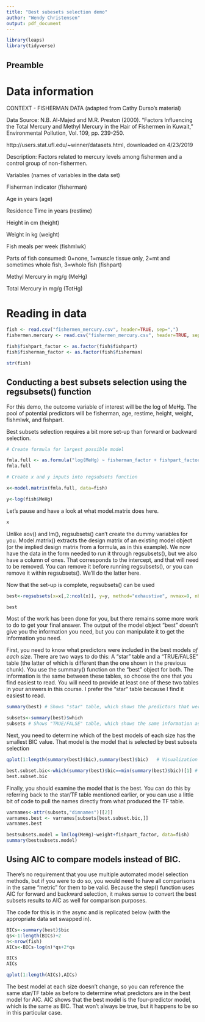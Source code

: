 ```yaml
---
title: "Best subesets selection demo"
author: "Wendy Christensen"
output: pdf_document
---
```


```r

library(leaps)
library(tidyverse)

```

## Preamble

# Data information

CONTEXT - FISHERMAN DATA (adapted from Cathy Durso's material)

Data Source: N.B. Al-Majed and M.R. Preston (2000). "Factors Influencing the Total
Mercury and Methyl Mercury in the Hair of Fishermen in Kuwait," 
Environmental Pollution, Vol. 109, pp. 239-250.

   http://users.stat.ufl.edu/~winner/datasets.html, downloaded on 4/23/2019

Description: Factors related to mercury levels among fishermen and a control
group of non-fishermen.

Variables (names of variables in the data set)

Fisherman indicator  (fisherman)

Age in years  (age)

Residence Time in years   (restime)

Height in cm    (height)

Weight in kg    (weight)

Fish meals per week    (fishmlwk)

Parts of fish consumed: 0=none, 1=muscle tissue only, 2=mt and sometimes
              whole fish, 3=whole fish  (fishpart)
              
Methyl Mercury in mg/g    (MeHg)

Total Mercury in mg/g     (TotHg)

# Reading in data

```r

fish <- read.csv("fishermen_mercury.csv", header=TRUE, sep=",")
fishermen.mercury <- read.csv("fishermen_mercury.csv", header=TRUE, sep=",")

fish$fishpart_factor <- as.factor(fish$fishpart)
fish$fisherman_factor <- as.factor(fish$fisherman)

str(fish)

```

## Conducting a best subsets selection using the regsubsets() function

For this demo, the outcome variable of interest will be the log of MeHg. The pool of potential predictors will be fisherman, age, restime, height, weight, fishmlwk, and fishpart. 


Best subsets selection requires a bit more set-up than forward or backward selection.

```r

# Create formula for largest possible model

fmla.full <- as.formula("log(MeHg) ~ fisherman_factor + fishpart_factor + age + restime + height + weight + fishmlwk")
fmla.full

# Create x and y inputs into regsubsets function

x<-model.matrix(fmla.full, data=fish)

y<-log(fish$MeHg)

```

Let's pause and have a look at what model.matrix does here.

```r

x

```

Unlike aov() and lm(), regsubsets() can't create the dummy variables for you. Model.matrix() extracts the design matrix of an existing model object (or the implied design matrix from a formula, as in this example). We now have the data in the form needed to run it through regsubsets(), but we also have a column of ones. That corresponds to the intercept, and that will need to be removed. You can remove it before running regsubsets(), or you can remove it within regsubsets(). We'll do the latter here. 

Now that the set-up is complete, regsubsets() can be used
```r

best<-regsubsets(x=x[,2:ncol(x)], y=y, method="exhaustive", nvmax=9, nbest=1)

best

```

Most of the work has been done for you, but there remains some more work to do to get your final answer. The output of the model object "best" doesn't give you the information you need, but you can manipulate it to get the information you need.

First, you need to know what predictors were included in the best models *of each size*. There are two ways to do this: A "star" table and a "TRUE/FALSE" table (the latter of which is different than the one shown in the previous chunk). You use the summary() function on the "best" object for both. The information is the same between these tables, so choose the one that you find easiest to read. You will need to provide at least one of these two tables in your answers in this course. I prefer the "star" table because I find it easiest to read. 

```r

summary(best) # Shows "star" table, which shows the predictors that were in the best model of each size

subsets<-summary(best)$which
subsets # Shows "TRUE/FALSE" table, which shows the same information as the star table. 

```

Next, you need to determine which of the best models of each size has the smallest BIC value. That model is the model that is selected by best subsets selection

```r

qplot(1:length(summary(best)$bic),summary(best)$bic)   # Visualization of BICs

best.subset.bic<-which(summary(best)$bic==min(summary(best)$bic))[1] # Min function searches BICs and shows model number
best.subset.bic

```

Finally, you should examine the model that is the best. You can do this by referring back to the star/TF table mentioned earlier, or you can use a little bit of code to pull the names directly from what produced the TF table.

```r

varnames<-attr(subsets,"dimnames")[[2]]
varnames.best <- varnames[subsets[best.subset.bic,]] 
varnames.best

bestsubsets.model = lm(log(MeHg)~weight+fishpart_factor, data=fish) 
summary(bestsubsets.model)

```


## Using AIC to compare models instead of BIC. 

There's no requirement that you use multiple automated model selection methods, but if you were to do so, you would need to have all comparisons in the same "metric" for them to be valid. Because the step() function uses AIC for forward and backward selection, it makes sense to convert the best subsets results to AIC as well for comparison purposes.

The code for this is in the async and is replicated below (with the appropriate data set swapped in).

```r

BICs<-summary(best)$bic
qs<-1:length(BICs)+2
n<-nrow(fish)
AICs<-BICs-log(n)*qs+2*qs

BICs
AICs

qplot(1:length(AICs),AICs)

```

The best model at each size doesn't change, so you can reference the same star/TF table as before to determine what predictors are in the best model for AIC. AIC shows that the best model is the four-predictor model, which is the same as BIC. That won't always be true, but it happens to be so in this particular case. 
